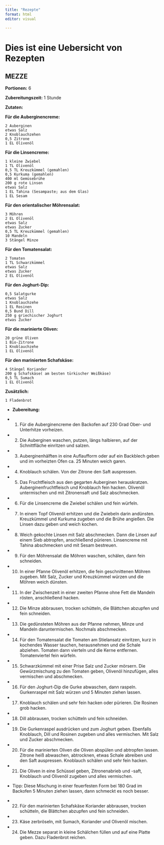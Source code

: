 ```yaml
---
title: "Rezepte"
format: html
editor: visual

---
```



# Dies ist eine Uebersicht von Rezepten

## MEZZE

**Portionen:**
    6
    
**Zubereitungszeit:**
    1 Stunde 
    



**Zutaten:**

**Für die Auberginencreme:**

    2 Auberginen
    etwas Salz
    2 Knoblauchzehen
    0,5 Zitrone
    1 EL Olivenöl

**Für die Linsencreme:**

    1 kleine Zwiebel
    1 TL Olivenöl
    0,5 TL Kreuzkümmel (gemahlen)
    0,5 Kurkuma (gemahlen)
    400 ml Gemüsebrühe
    200 g rote Linsen
    etwas Salz
    1 EL Tahina (Sesampaste; aus dem Glas)
    1 EL Sesam

**Für den orientalischer Möhrensalat:**

    3 Möhren
    2 EL Olivenöl
    etwas Salz
    etwas Zucker
    0,5 TL Kreuzkümmel (gemahlen)
    10 Mandeln
    3 Stängel Minze

**Für den Tomatensalat:**

    2 Tomaten
    1 TL Schwarzkümmel
    etwas Salz
    etwas Zucker
    2 EL Olivenöl

**Für den Joghurt-Dip:**

    0,5 Salatgurke
    etwas Salz
    1 Knoblauchzehe
    1 EL Rosinen
    0,5 Bund Dill
    250 g griechischer Joghurt
    etwas Zucker

**Für die marinierte Oliven:**

    20 grüne Oliven
    1 Bio-Zitrone
    1 Knoblauchzehe
    1 EL Olivenöl

**Für den marinierten Schafskäse:**

    4 Stängel Koriander
    200 g Schafskäse( am besten türkischer Weißkäse)
    0,5 TL Sumach
    1 EL Olivenöl

**Zusätzlich:**

    1 Fladenbrot

* **Zubereitung:**

+ 1. Für die Auberginencreme den Backofen auf 230 Grad Ober- und Unterhitze vorheizen.

+ 2. Die Auberginen waschen, putzen, längs halbieren, auf der Schnittfläche einritzen und salzen.

+ 3. Auberginenhälften in eine Auflaufform oder auf ein Backblech geben und im vorheizten Ofen ca. 25 Minuten weich garen.

+ 4. Knoblauch schälen. Von der Zitrone den Saft auspressen.

+ 5. Das Fruchtfleisch aus den gegarten Auberginen herauskratzen. Auberginenfruchtfleisch und Knoblauch fein hacken. Olivenöl untermischen und mit Zitronensaft und Salz abschmecken.

+ 6. Für die Linsencreme die Zwiebel schälen und fein würfeln.

+ 7. In einem Topf Olivenöl erhitzen und die Zwiebeln darin andünsten. Kreuzkümmel und Kurkuma zugeben und die Brühe angießen. Die Linsen dazu geben und weich kochen.

+ 8. Weich gekochte Linsen mit Salz abschmecken. Dann die Linsen auf einem Sieb abtropfen, anschließend pürieren. Linsencreme mit Tahina abschmecken und mit Sesam bestreuen.

+ 9. Für den Möhrensalat die Möhren waschen, schälen, dann fein schneiden.

+ 10. In einer Pfanne Olivenöl erhitzen, die fein geschnittenen Möhren zugeben. Mit Salz, Zucker und Kreuzkümmel würzen und die Möhren weich dünsten.

+ 11. In der Zwischenzeit in einer zweiten Pfanne ohne Fett die Mandeln rösten, anschließend hacken.

+ 12. Die Minze abbrausen, trocken schütteln, die Blättchen abzupfen und fein schneiden.

+ 13. Die gedünsteten Möhren aus der Pfanne nehmen, Minze und Mandeln daruntermischen. Nochmals abschmecken.

+ 14. Für den Tomatensalat die Tomaten am Stielansatz einritzen, kurz in kochendes Wasser tauchen, herausnehmen und die Schale abziehen. Tomaten dann vierteln und die Kerne entfernen. Tomatenviertel fein würfeln.

+ 15. Schwarzkümmel mit einer Prise Salz und Zucker mörsern. Die Gewürzmischung zu den Tomaten geben, Olivenöl hinzufügen, alles vermischen und abschmecken.

+ 16. Für den Joghurt-Dip die Gurke abwaschen, dann raspeln. Gurkenraspel mit Salz würzen und 5 Minuten ziehen lassen.

+ 17. Knoblauch schälen und sehr fein hacken oder pürieren. Die Rosinen grob hacken.

+ 18. Dill abbrausen, trocken schütteln und fein schneiden.

+ 19. Die Gurkenraspel ausdrücken und zum Joghurt geben. Ebenfalls Knoblauch, Dill und Rosinen zugeben und alles vermischen. Mit Salz und Zucker abschmecken.

+ 20. Für die marinierten Oliven die Oliven abspülen und abtropfen lassen. Zitrone heiß abwaschen, abtrocknen, etwas Schale abreiben und den Saft auspressen. Knoblauch schälen und sehr fein hacken.

+ 21. Die Oliven in eine Schüssel geben, Zitronenabrieb und -saft, Knoblauch und Olivenöl zugeben und alles vermischen.

+ Tipp: Diese Mischung in einer feuerfesten Form bei 180 Grad im Backofen 5 Minuten ziehen lassen, dann schmeckt es noch besser.

+ 22. Für den marinierten Schafskäse Koriander abbrausen, trocken schütteln, die Blättchen abzupfen und fein schneiden.

+ 23. Käse zerbröseln, mit Sumach, Koriander und Olivenöl mischen.

+ 24. Die Mezze separat in kleine Schälchen füllen und auf eine Platte geben. Dazu Fladenbrot reichen.